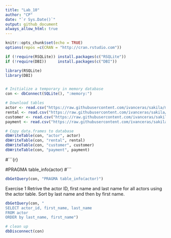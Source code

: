 ```yaml
---
title: "Lab_10"
author: "CP"
date: "`r Sys.Date()`"
output: github_document
always_allow_html: true
---
```


```r
knitr::opts_chunk$set(echo = TRUE)
options(repos =c(CRAN = "http://cran.rstudio.com"))
```

```r
if (!require(RSQLite)) install.packages(c("RSQLite"))
if (!require(DBI))     install.packages(c("DBI"))                                

library(RSQLite)
library(DBI)


# Initialize a temporary in memory database
con <- dbConnect(SQLite(), ":memory:")

# Download tables
actor <- read.csv("https://raw.githubusercontent.com/ivanceras/sakila/master/csv-sakila-db/actor.csv")
rental <- read.csv("https://raw.githubusercontent.com/ivanceras/sakila/master/csv-sakila-db/rental.csv")
customer <- read.csv("https://raw.githubusercontent.com/ivanceras/sakila/master/csv-sakila-db/customer.csv")
payment <- read.csv("https://raw.githubusercontent.com/ivanceras/sakila/master/csv-sakila-db/payment_p2007_01.csv")

# Copy data.frames to database
dbWriteTable(con, "actor", actor)
dbWriteTable(con, "rental", rental)
dbWriteTable(con, "customer", customer)
dbWriteTable(con, "payment", payment)
```
#```{r}

#PRAGMA table_info(actor)
#```

```r
dbGetQuery(con, "PRAGMA table_info(actor)")
```
Exercise 1
Retrive the actor ID, first name and last name for all actors using the actor table. Sort by last name and then by first name.



```r
dbGetQuery(con, "
SELECT actor_id, first_name, last_name
FROM actor
ORDER by last_name, first_name")

```
```r
# clean up
dbDisconnect(con)
```

